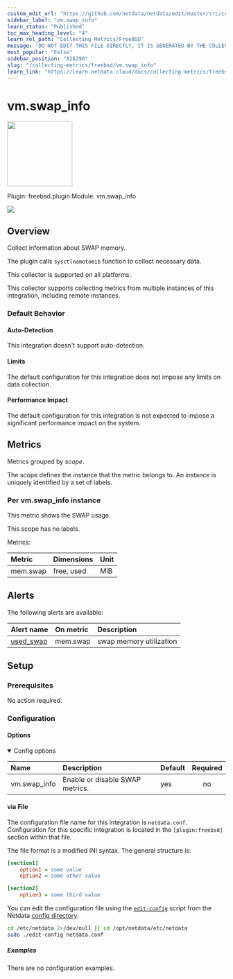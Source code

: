 ```yaml
---
custom_edit_url: "https://github.com/netdata/netdata/edit/master/src/collectors/freebsd.plugin/metadata.yaml"
sidebar_label: "vm.swap_info"
learn_status: "Published"
toc_max_heading_level: "4"
learn_rel_path: "Collecting Metrics/FreeBSD"
message: "DO NOT EDIT THIS FILE DIRECTLY, IT IS GENERATED BY THE COLLECTOR'S metadata.yaml FILE"
most_popular: "False"
sidebar_position: "826290"
slug: "/collecting-metrics/freebsd/vm.swap_info"
learn_link: "https://learn.netdata.cloud/docs/collecting-metrics/freebsd/vm.swap_info"
---
```



# vm.swap_info


<img src="https://netdata.cloud/img/freebsd.svg" width="150"/>


Plugin: freebsd.plugin
Module: vm.swap_info

<img src="https://img.shields.io/badge/maintained%20by-Netdata-%2300ab44" />

## Overview

Collect information about SWAP memory.

The plugin calls `sysctlnametomib` function to collect necessary data.

This collector is supported on all platforms.

This collector supports collecting metrics from multiple instances of this integration, including remote instances.


### Default Behavior

#### Auto-Detection

This integration doesn't support auto-detection.

#### Limits

The default configuration for this integration does not impose any limits on data collection.

#### Performance Impact

The default configuration for this integration is not expected to impose a significant performance impact on the system.


## Metrics

Metrics grouped by *scope*.

The scope defines the instance that the metric belongs to. An instance is uniquely identified by a set of labels.



### Per vm.swap_info instance

This metric shows the SWAP usage.

This scope has no labels.

Metrics:

| Metric | Dimensions | Unit |
|:------|:----------|:----|
| mem.swap | free, used | MiB |



## Alerts


The following alerts are available:

| Alert name  | On metric | Description |
|:------------|:----------|:------------|
| [ used_swap ](https://github.com/netdata/netdata/blob/master/src/health/health.d/swap.conf) | mem.swap | swap memory utilization |


## Setup

### Prerequisites

No action required.

### Configuration

#### Options



<details open>
<summary>Config options</summary>

| Name | Description | Default | Required |
|:----|:-----------|:-------|:--------:|
| vm.swap_info | Enable or disable SWAP metrics. | yes | no |

</details>



#### via File

The configuration file name for this integration is `netdata.conf`.
Configuration for this specific integration is located in the `[plugin:freebsd]` section within that file.

The file format is a modified INI syntax. The general structure is:

```ini
[section1]
    option1 = some value
    option2 = some other value

[section2]
    option3 = some third value
```
You can edit the configuration file using the [`edit-config`](/docs/netdata-agent/configuration#edit-a-configuration-file-using-edit-config) script from the
Netdata [config directory](/docs/netdata-agent/configuration#the-netdata-config-directory).

```bash
cd /etc/netdata 2>/dev/null || cd /opt/netdata/etc/netdata
sudo ./edit-config netdata.conf
```

##### Examples
There are no configuration examples.


